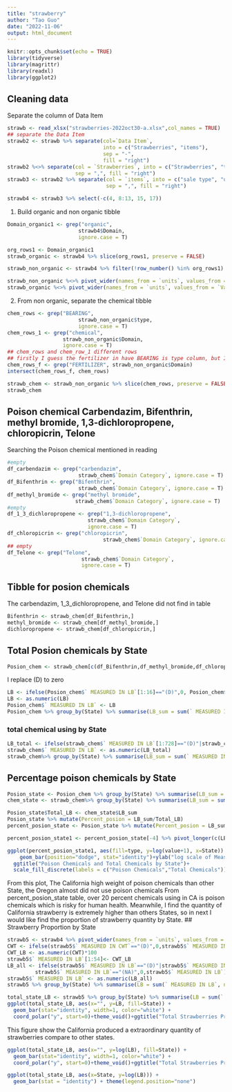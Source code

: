 ```yaml
---
title: "strawberry"
author: "Tao Guo"
date: "2022-11-06"
output: html_document
---
```


```r
knitr::opts_chunk$set(echo = TRUE)
library(tidyverse)
library(magrittr)
library(readxl)
library(ggplot2)
```

## Cleaning data

Separate the column of Data Item

```r
strawb <- read_xlsx("strawberries-2022oct30-a.xlsx",col_names = TRUE)
## separate the Data Item 
strawb2 <- strawb %>% separate(col=`Data Item`,
                               into = c("Strawberries", "items"),
                               sep = "-",
                               fill = "right")
strawb2 %<>% separate(col = `Strawberries`, into = c("Strawberries", "type", "type2"), 
                      sep = ",", fill = "right")
strawb3 <- strawb2 %>% separate(col = `items`, into = c("sale type", "units"), 
                                sep = ",", fill = "right")

strawb4 <- strawb3 %>% select(-c(4, 8:13, 15, 17))
```

1.  Build organic and non organic tibble

```r
Domain_organic1 <- grep("organic", 
                       strawb4$Domain, 
                       ignore.case = T)

org_rows1 <- Domain_organic1
strawb_organic <- strawb4 %>% slice(org_rows1, preserve = FALSE)

strawb_non_organic <- strawb4 %>% filter(!row_number() %in% org_rows1)
```

```r
strawb_non_organic %<>% pivot_wider(names_from = `units`, values_from = `Value`)
strawb_organic %<>% pivot_wider(names_from = `units`, values_from = `Value`)
```

2.  From non organic, separate the chemical tibble

```r
chem_rows <- grep("BEARING", 
                       strawb_non_organic$type, 
                       ignore.case = T)
chem_rows_1 <- grep("chemical", 
                  strawb_non_organic$Domain, 
                  ignore.case = T)
## chem_rows and chem_row_1 different rows
## firstly I guess the fertilizer in have BEARING is type column, but It is not in Domain 
chem_rows_f <- grep("FERTILIZER", strawb_non_organic$Domain)
intersect(chem_rows_f, chem_rows)
```

```r
strawb_chem <- strawb_non_organic %>% slice(chem_rows, preserve = FALSE)
strawb_chem
```

## Poison chemical Carbendazim, Bifenthrin, methyl bromide, 1,3-dichloropropene, chloropicrin, Telone

Searching the Poison chemical mentioned in reading

```r
#empty
df_carbendazim <- grep("carbendazim", 
                       strawb_chem$`Domain Category`, ignore.case = T)
df_Bifenthrin <- grep("Bifenthrin", 
                       strawb_chem$`Domain Category`, ignore.case = T)
df_methyl_bromide <- grep("methyl bromide", 
                      strawb_chem$`Domain Category`, ignore.case = T)
#empty
df_1_3_dichloropropene <- grep("1,3-dichloropropene", 
                          strawb_chem$`Domain Category`, 
                          ignore.case = T)
df_chloropicrin <- grep("chloropicrin", 
                               strawb_chem$`Domain Category`, ignore.case = T)
## empty
df_Telone <- grep("Telone", 
                        strawb_chem$`Domain Category`, 
                        ignore.case = T)
```

## Tibble for posion chemicals

The carbendazim, 1_3\_dichloropropene, and Telone did not find in table

```r
Bifenthrin <- strawb_chem[df_Bifenthrin,]
methyl_bromide <- strawb_chem[df_methyl_bromide,]
dichloropropene <- strawb_chem[df_chloropicrin,]

```

## Total Posion chemicals by State

```r
Posion_chem <- strawb_chem[c(df_Bifenthrin,df_methyl_bromide,df_chloropicrin ),]


```

I replace (D) to zero

```r
LB <- ifelse(Posion_chem$` MEASURED IN LB`[1:16]=="(D)",0, Posion_chem$` MEASURED IN LB`[1:16])
LB <- as.numeric(LB)
Posion_chem$` MEASURED IN LB` <- LB
Posion_chem %>% group_by(State) %>% summarise(LB_sum = sum(` MEASURED IN LB`))
```

### total chemical using by State

```r
LB_total <- ifelse(strawb_chem$` MEASURED IN LB`[1:728]=="(D)"|strawb_chem$` MEASURED IN LB`[1:728]=="(NA)"|strawb_chem$` MEASURED IN LB`[1:728]=="(Z)",0,strawb_chem$` MEASURED IN LB`[1:728])
strawb_chem$` MEASURED IN LB` <- as.numeric(LB_total)
strawb_chem%>% group_by(State) %>% summarise(LB_sum = sum(` MEASURED IN LB`))
```

## Percentage poison chemicals by State

```r
Posion_state <- Posion_chem %>% group_by(State) %>% summarise(LB_sum = sum(` MEASURED IN LB`))
chem_state <- strawb_chem%>% group_by(State) %>% summarise(LB_sum = sum(` MEASURED IN LB`))

Posion_state$Total_LB <- chem_state$LB_sum
Posion_state %>% mutate(Percent_posion = LB_sum/Total_LB)
percent_posion_state <- Posion_state %>% mutate(Percent_posion = LB_sum/Total_LB)
```

```r
percent_posion_state1 <- percent_posion_state[-4] %>% pivot_longer(c(LB_sum,Total_LB), names_to = "type",values_to = "value")
```

```r
ggplot(percent_posion_state1, aes(fill=type, y=log(value+1), x=State)) + 
    geom_bar(position="dodge", stat="identity")+ylab("log scale of Measure in LB")+
  ggtitle("Poison Chemicals and Total Chemicals by State")+
  scale_fill_discrete(labels = c("Poison Chemicals","Total Chemicals"))
```

From this plot, The California high weight of poison chemicals than other State, the Oregon almost did not use poison chemicals From percent_posion_state table, over 20 percent chemicals using in CA is poison chemicals which is risky for human health. Meanwhile, I find the quantity of California strawberry is extremely higher than others States, so in next I would like find the proportion of strawberry quantity by State. \## Strawberry Proportion by State

```r
strawb5 <- strawb4 %>% pivot_wider(names_from = `units`, values_from = `Value`)
CWT <- ifelse(strawb5$` MEASURED IN CWT`=="(D)",0,strawb5$` MEASURED IN CWT`)
CWT_LB <- as.numeric(CWT)*100
strawb5$` MEASURED IN LB`[1:54]<- CWT_LB
LB_all <- ifelse(strawb5$` MEASURED IN LB`=="(D)"|strawb5$` MEASURED IN LB`=="(Z)"|
         strawb5$` MEASURED IN LB`=="(NA)",0,strawb5$` MEASURED IN LB`)
strawb5$` MEASURED IN LB` <- as.numeric(LB_all)
strawb5 %>% group_by(State) %>% summarise(LB = sum(` MEASURED IN LB`, na.rm = TRUE))

```

```r
total_state_LB <- strawb5 %>% group_by(State) %>% summarise(LB = sum(` MEASURED IN LB`, na.rm = TRUE))
ggplot(total_state_LB, aes(x="", y=LB, fill=State)) +
  geom_bar(stat="identity", width=1, color="white") +
  coord_polar("y", start=0)+theme_void()+ggtitle("Total Strawberries Production in Pound by State")
```

This figure show the California produced a extraordinary quantity of strawberries compare to other states.

```r
ggplot(total_state_LB, aes(x="", y=log(LB), fill=State)) +
  geom_bar(stat="identity", width=1, color="white") +
  coord_polar("y", start=0)+theme_void()+ggtitle("Total Strawberries Production in Pound by State")
```

```r
ggplot(total_state_LB, aes(x=State, y=log(LB))) + 
  geom_bar(stat = "identity") + theme(legend.position="none")
```
